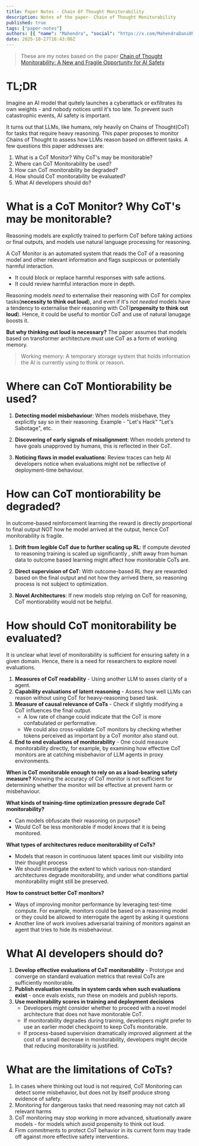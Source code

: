 ```yaml
---
title: Paper Notes - Chain Of Thought Monitorability
description: Notes of the paper- Chain of Thought Monitorability
published: true
tags: ["paper-notes"]
authors: [{ "name": "Mahendra", "social": "https://x.com/MahendraDani09" }]
date: 2025-10-27T16:43:00Z
---
```


> These are my notes based on the paper [Chain of Thought Monitorability: A New and Fragile Opportunity for AI Safety](https://arxiv.org/abs/2507.11473)

# TL;DR
Imagine an AI model that quitely launches a cyberattack or exfiltrates its own weights - and nobody notices until it's too
late. To prevent such catastrophic events, AI safety is important.

It turns out that LLMs, like humans, rely heavily on
Chains of Thought(CoT) for tasks that require heavy reasoning. This paper proposes to monitor Chains of Thought to assess how LLMs reason based on different tasks.
A few questions this paper addresses are:
1. What is a CoT Monitor? Why CoT's may be monitorable?
2. Where can CoT Monitorability be used?
3. How can CoT monitorability be degraded?
4. How should CoT monitorability be evaluated?
5. What AI developers should do?

# What is a CoT Monitor? Why CoT's may be monitorable?
Reasoning models are explictly trained to perform CoT before taking actions or final outputs, and models use natural language
processing for reasoning. 

A CoT Monitor is an automated system that reads the CoT of a reasoning model and other relevant information and flags suspicous
or potentially harmful interaction.
- It could block or replace harmful responses with safe actions.
- It could review harmful interaction more in depth.

Reasoning models _need_ to externalise their reasoning with CoT for complex tasks(**necessity to think out loud**), and
even if it's _not needed_ models have a tendency to externalise their reasoning with CoT(**propensity to think out loud**).
Hence, it could be useful to montior CoT and use of natural lanugage boosts it.

**But why thinking out loud is necessary?**
The paper assumes that models based on transformer architecture _must_ use CoT as a form of working memory.
> Working memory: A temporary storage system that holds information the AI is currently using to think or reason.

# Where can CoT Montiorability be used?
1. **Detecting model misbehaviour**: When models misbehave, they explicitly say so in their reasoning. Example - "Let's Hack"
"Let's Sabotage", etc.

2. **Discovering of early signals of misalignment**: When models pretend to have goals unapproved by humans, this is reflected
in their CoT.

3. **Noticing flaws in model evaluations**: Review traces can help AI developers notice when evaluations might not be 
reflective of deployment-time behaviour.

# How can CoT montiorability be degraded?
In outcome-based reinforcement learning the reward is directly proportional to final output NOT how he model arrived at the 
output, hence CoT monitorability is fragile.

1. **Drift from legible CoT due to further scaling up RL**: If compute devoted to reasoning training is scaled up significantly
, shift away from human data to outcome based learning might affect how monitorable CoTs are.

2. **Direct supervision of CoT**: With outcome-based RL they are rewarded based on the final output and not how they arrived
there, so reasoning process is not subject to optimization.

3. **Novel Architectures**: If new models stop relying on CoT for reasoning, CoT montiorability would not be helpful.

# How should CoT monitorability be evaluated?
It is unclear what level of monitorability is sufficient for ensuring safety in a given domain. Hence, there is a need
for researchers to explore novel evaluations.

1. **Measures of CoT readability** - Using another LLM to asses clarity of a agent.
2. **Capability evaluations of latent reasoning** - Assess how well LLMs can reason without using CoT for 
heavy-reasoning based task.
3. **Measure of causal relevance of CoTs** - Check if slightly modifying a CoT influences the final output.
	- A low rate of change could indicate that the CoT is more confabulated or performative.
	- We could also cross-validate CoT monitors by checking whether tokens perceived as important by a CoT monitor also stand out.
4. **End to end evaluations of monitorability** - One could measure monitorability directly, for example, by examining how effective CoT monitors are at catching misbehavior of LLM agents in proxy environments.

**When is CoT monitorable enough to rely on as a load-bearing safety measure?**
Knowing the accuracy of CoT monitor is not sufficient for determining whether the monitor will be effective at prevent 
harm or misbehaviour.

**What kinds of training-time optimization pressure degrade CoT monitorability?**
- Can models obfuscate their reasoning on purpose?
- Would CoT be less monitorable if model _knows_ that it is being monitored.

**What types of architectures reduce monitorability of CoTs?**
- Models that reason in continuous latent spaces limit our visibility into their thought process
- We should investigate the extent to which various non-standard architectures degrade monitorability, and under what conditions partial monitorability might still be preserved.

**How to construct better CoT monitors?**
- Ways of improving monitor performance by leveraging test-time compute. For example, monitors could be based on a reasoning model or they could be allowed to interrogate the agent by asking it questions
- Another line of work involves adversarial training of monitors against an agent that tries to hide its misbehaviour.

# What AI developers should do?
1. **Develop effective evaluations of CoT monitorability** - Prototype and converge on standard evaluation metrics that reveal CoTs
are sufficiently monitorable.
2. **Publish evaluation results in system cards when such evaluations exist** - once evals exists, run these on models and
publish reports.
3. **Use monitorability scores in training and deployment decisions**
	- Developers might consider whether to proceed with a novel model architecture that does not have monitorable CoT.
	- If monitorability degrades during training, developers might prefer to use an earlier model checkpoint to keep CoTs
  monitorable.
	- If process-based supervision dramatically improved alignment at the cost of a small decrease in monitorability, developers might decide that reducing monitorability is justified.

# What are the limitations of CoTs?
1. In cases where thinking out loud is not required, CoT Monitoring can detect some misbehavior, but does not by itself 
produce strong evidence of safety.
2. Monitoring for dangerous tasks that need reasoning may not catch all relevant harms
3. CoT monitoring may stop working in more advanced, situationally aware models - for models which avoid propensity to
think out loud.
4. Firm commitments to protect CoT behavior in its current form may trade off against more effective safety interventions.
